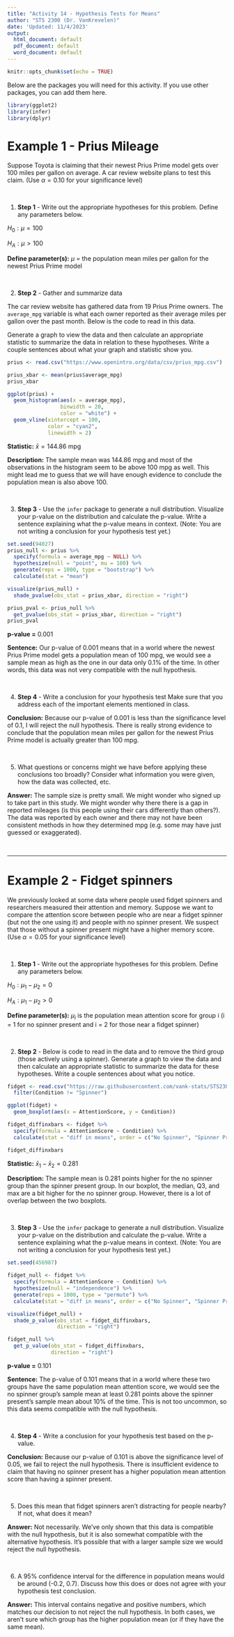 ```yaml
---
title: "Activity 14 - Hypothesis Tests for Means"
author: "STS 2300 (Dr. VanKrevelen)"
date: 'Updated: 11/4/2023'
output:
  html_document: default
  pdf_document: default
  word_document: default
---
```


```r
knitr::opts_chunk$set(echo = TRUE)
```

Below are the packages you will need for this activity. If you use other packages, you can add them here.

```r
library(ggplot2)
library(infer)
library(dplyr)
```


# Example 1 - Prius Mileage

Suppose Toyota is claiming that their newest Prius Prime model gets over 100 miles per gallon on average. A car review website plans to test this claim. (Use $\alpha = 0.10$ for your significance level)

<br>

1. **Step 1** - Write out the appropriate hypotheses for this problem. Define any parameters below.

$H_0: \mu = 100$

$H_A: \mu > 100$

**Define parameter(s):** $\mu$ = the population mean miles per gallon for the newest Prius Prime model

<br>


2. **Step 2** - Gather and summarize data

The car review website has gathered data from 19 Prius Prime owners. The `average_mpg` variable is what each owner reported as their average miles per gallon over the past month. Below is the code to read in this data. 

Generate a graph to view the data and then calculate an appropriate statistic to summarize the data in relation to these hypotheses. Write a couple sentences about what your graph and statistic show you.

```r
prius <- read.csv("https://www.openintro.org/data/csv/prius_mpg.csv")

prius_xbar <- mean(prius$average_mpg)
prius_xbar

ggplot(prius) +
  geom_histogram(aes(x = average_mpg), 
                 binwidth = 20, 
                 color = "white") +
  geom_vline(xintercept = 100, 
             color = "cyan2", 
             linewidth = 2)
```

**Statistic:** $\bar{x} = 144.86$ mpg

**Description:** The sample mean was 144.86 mpg and most of the observations in the histogram seem to be above 100 mpg as well. This might lead me to guess that we will have enough evidence to conclude the population mean is also above 100.

<br>


3. **Step 3** - Use the `infer` package to generate a null distribution. Visualize your p-value on the distribution and calculate the p-value. Write a sentence explaining what the p-value means in context. (Note: You are not writing a conclusion for your hypothesis test yet.)

```r
set.seed(94027)
prius_null <- prius %>%
  specify(formula = average_mpg ~ NULL) %>%
  hypothesize(null = "point", mu = 100) %>%
  generate(reps = 1000, type = "bootstrap") %>%
  calculate(stat = "mean")

visualize(prius_null) +
  shade_pvalue(obs_stat = prius_xbar, direction = "right")

prius_pval <- prius_null %>%
  get_pvalue(obs_stat = prius_xbar, direction = "right")
prius_pval
```

**p-value =** 0.001

**Sentence:** Our p-value of 0.001 means that in a world where the newest Prius Prime model gets a population mean of 100 mpg, we would see a sample mean as high as the one in our data only 0.1% of the time. In other words, this data was not very compatible with the null hypothesis.

<br>


4. **Step 4** - Write a conclusion for your hypothesis test Make sure that you address each of the important elements mentioned in class.

**Conclusion:** Because our p-value of 0.001 is less than the significance level of 0.1, I will reject the null hypothesis. There is really strong evidence to conclude that the population mean miles per gallon for the newest Prius Prime model is actually greater than 100 mpg.

<br>


5. What questions or concerns might we have before applying these conclusions too broadly? Consider what information you were given, how the data was collected, etc.

**Answer:** The sample size is pretty small. We might wonder who signed up to take part in this study. We might wonder why there there is a gap in reported mileages (is this people using their cars differently than others?). The data was reported by each owner and there may not have been consistent methods in how they determined mpg (e.g. some may have just guessed or exaggerated).

<br>


---


# Example 2 - Fidget spinners

We previously looked at some data where people used fidget spinners and researchers measured their attention and memory. Suppose we want to compare the attention score between people who are near a fidget spinner (but not the one using it) and people with no spinner present. We suspect that those without a spinner present might have a higher memory score. (Use $\alpha = 0.05$ for your significance level)

<br>

1. **Step 1** - Write out the appropriate hypotheses for this problem. Define any parameters below.

$H_0: \mu_1 - \mu_2 = 0$

$H_A: \mu_1 - \mu_2 > 0$

**Define parameter(s):** $\mu_i$ is the population mean attention score for group i (i = 1 for no spinner present and i = 2 for those near a fidget spinner)

<br>


2. **Step 2** - Below is code to read in the data and to remove the third group (those actively using a spinner). Generate a graph to view the data and then calculate an appropriate statistic to summarize the data for these hypotheses. Write a couple sentences about what you notice.

```r
fidget <- read.csv("https://raw.githubusercontent.com/vank-stats/STS2300-Fall2023/main/fidget_spinners.csv") %>%
  filter(Condition != "Spinner")

ggplot(fidget) + 
  geom_boxplot(aes(x = AttentionScore, y = Condition))

fidget_diffinxbars <- fidget %>%
  specify(formula = AttentionScore ~ Condition) %>%
  calculate(stat = "diff in means", order = c("No Spinner", "Spinner Present"))

fidget_diffinxbars
```

**Statistic:** $\bar{x}_1 - \bar{x}_2 = 0.281$

**Description:** The sample mean is 0.281 points higher for the no spinner group than the spinner present group. In our boxplot, the median, Q3, and max are a bit higher for the no spinner group. However, there is a lot of overlap between the two boxplots.

<br>


3. **Step 3** - Use the `infer` package to generate a null distribution. Visualize your p-value on the distribution and calculate the p-value. Write a sentence explaining what the p-value means in context. (Note: You are not writing a conclusion for your hypothesis test yet.)

```r
set.seed(456987)

fidget_null <- fidget %>%
  specify(formula = AttentionScore ~ Condition) %>%
  hypothesize(null = "independence") %>%
  generate(reps = 1000, type = "permute") %>%
  calculate(stat = "diff in means", order = c("No Spinner", "Spinner Present"))

visualize(fidget_null) +
  shade_p_value(obs_stat = fidget_diffinxbars, 
                direction = "right")

fidget_null %>%
  get_p_value(obs_stat = fidget_diffinxbars, 
              direction = "right")
```

**p-value =** 0.101

**Sentence:** The p-value of 0.101 means that in a world where these two groups have the same population mean attention score, we would see the no spinner group's sample mean at least 0.281 points above the spinner present's sample mean about 10% of the time. This is not too uncommon, so this data seems compatible with the null hypothesis.

<br>


4. **Step 4** - Write a conclusion for your hypothesis test based on the p-value.

**Conclusion:** Because our p-value of 0.101 is above the significance level of 0.05, we fail to reject the null hypothesis. There is insufficient evidence to claim that having no spinner present has a higher population mean attention score than having a spinner present.


<br>


5. Does this mean that fidget spinners aren't distracting for people nearby? If not, what does it mean?

**Answer:** Not necessarily. We've only shown that this data is compatible with the null hypothesis, but it is also somewhat compatible with the alternative hypothesis. It's possible that with a larger sample size we would reject the null hypothesis.


<br>


6. A 95% confidence interval for the difference in population means would be around (-0.2, 0.7). Discuss how this does or does not agree with your hypothesis test conclusion.

**Answer:** This interval contains negative and positive numbers, which matches our decision to not reject the null hypothesis. In both cases, we aren't sure which group has the higher population mean (or if they have the same mean).
